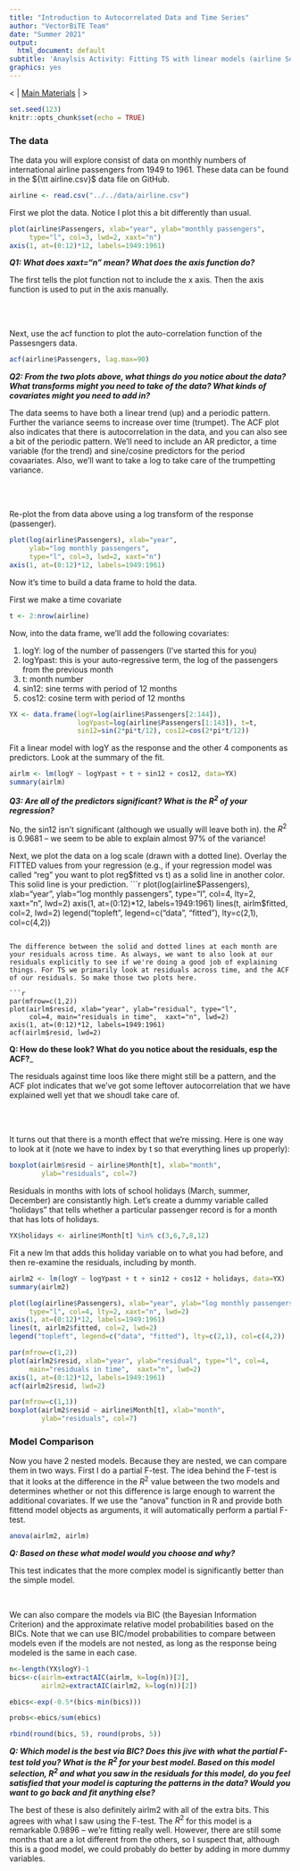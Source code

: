 ```yaml
---
title: "Introduction to Autocorrelated Data and Time Series"
author: "VectorBiTE Team"
date: "Summer 2021"
output:
  html_document: default
subtitle: 'Anaylsis Activity: Fitting TS with linear models (airline Solution)'
graphics: yes
---
```


<!--NAVIGATION-->
< | [Main Materials](https://vectorbite.github.io/VBTraining3/materials.html) | >


```r
set.seed(123)
knitr::opts_chunk$set(echo = TRUE)
```



### The data

The data you will explore consist of data on monthly numbers of international airline passengers from 1949 to 1961. These data can be found in the ${\tt airline.csv}$ data file on GitHub. 

```r
airline <- read.csv("../../data/airline.csv")
```


First we plot the data. Notice I plot this a bit differently than
usual. 

```r
plot(airline$Passengers, xlab="year", ylab="monthly passengers",
     type="l", col=3, lwd=2, xaxt="n")
axis(1, at=(0:12)*12, labels=1949:1961)
```

___Q1: What does xaxt="n" mean? What does the axis function do?___

The first tells the plot function not to include the x axis. Then the axis function is used to put in the axis manually. 

<br>
<Br>


Next, use the acf function to plot the auto-correlation function of the Passesngers data.
```r
acf(airline$Passengers, lag.max=90)
```

___Q2: From the two plots above, what things do you notice about the data? What transforms might you need to take of the data? What kinds of covariates might you need to add in?___

The data seems to have both a linear trend (up) and a periodic pattern. Further the variance seems to increase over time (trumpet). The ACF plot also indicates that there is autocorrelation in the data, and you can also see a bit of the periodic pattern. We'll need to include an AR predictor, a time variable (for the trend) and sine/cosine predictors for the period covaariates. Also, we'll want to take a log to take care of the trumpetting variance.

<br>
<br>


Re-plot the from data above using a log transform of the response (passenger).

```r
plot(log(airline$Passengers), xlab="year", 
     ylab="log monthly passengers",
     type="l", col=3, lwd=2, xaxt="n")
axis(1, at=(0:12)*12, labels=1949:1961)
```


Now it's time to build a data frame to hold the data.

First we make a time covariate 
```r
t <- 2:nrow(airline)
```

Now, into the data frame, we'll add the following covariates:

1. logY: log of the number of passengers (I've started this for you)
2. logYpast: this is your auto-regressive term, the log of the passengers from the previous month
3. t: month number
4. sin12: sine terms with period of 12 months
5. cos12: cosine term with period of 12 months

```r
YX <- data.frame(logY=log(airline$Passengers[2:144]),
                 logYpast=log(airline$Passengers[1:143]), t=t,
                 sin12=sin(2*pi*t/12), cos12=cos(2*pi*t/12))
```

Fit a linear model with logY as the response and the other 4 components as predictors. Look at the summary of the fit.

```r
airlm <- lm(logY ~ logYpast + t + sin12 + cos12, data=YX)
summary(airlm)
```

___Q3: Are all of the predictors significant? What is the $R^2$ of your regression?___

No, the sin12 isn't significant (although we usually will leave both in). the $R^2$ is 0.9681 -- we seem to be able to explain almost 97% of the variance!


Next, we plot the data on a log scale (drawn with a dotted line).  Overlay the FITTED values from your regression (e.g., if your regression model was called "reg" you want to plot reg$fitted vs t) as a solid line in another color. This solid line is your prediction.
```r
plot(log(airline$Passengers), xlab="year",
     ylab="log monthly passengers", type="l", col=4, lty=2,
     xaxt="n", lwd=2)
axis(1, at=(0:12)*12, labels=1949:1961)
lines(t, airlm$fitted, col=2, lwd=2)
legend("topleft", legend=c("data", "fitted"), lty=c(2,1), col=c(4,2))
```

The difference between the solid and dotted lines at each month are your residuals across time. As always, we want to also look at our residuals explicitly to see if we're doing a good job of explaining things. For TS we primarily look at residuals across time, and the ACF of our residuals. So make those two plots here. 

```r
par(mfrow=c(1,2))
plot(airlm$resid, xlab="year", ylab="residual", type="l",
     col=4, main="residuals in time",  xaxt="n", lwd=2)
axis(1, at=(0:12)*12, labels=1949:1961)
acf(airlm$resid, lwd=2)
```


__Q: How do these look? What do you notice about the residuals, esp the ACF?___

The residuals against time loos like there might still be a pattern, and the ACF plot indicates that we've got some leftover autocorrelation that we have explained well yet that we shoudl take care of. 

<br>
<br>


It turns out that there is a month effect that we're missing. Here
is one way to look at it (note we have to index by t so that everything lines up properly):

```r
boxplot(airlm$resid ~ airline$Month[t], xlab="month",
        ylab="residuals", col=7)
```

Residuals in months with lots of school holidays (March, summer,
December) are consistantly high. Let's create a dummy variable
called "holidays" that tells whether a particular passenger record
is for a month that has lots of holidays.
```r
YX$holidays <- airline$Month[t] %in% c(3,6,7,8,12)
```

Fit a new lm that adds this holiday variable on to what you had before, and then re-examine the residuals, including by month.
```r
airlm2 <- lm(logY ~ logYpast + t + sin12 + cos12 + holidays, data=YX)
summary(airlm2)
```

```r
plot(log(airline$Passengers), xlab="year", ylab="log monthly passengers",
     type="l", col=4, lty=2, xaxt="n", lwd=2)
axis(1, at=(0:12)*12, labels=1949:1961)
lines(t, airlm2$fitted, col=2, lwd=2)
legend("topleft", legend=c("data", "fitted"), lty=c(2,1), col=c(4,2))
```

```r
par(mfrow=c(1,2))
plot(airlm2$resid, xlab="year", ylab="residual", type="l", col=4,
     main="residuals in time",  xaxt="n", lwd=2)
axis(1, at=(0:12)*12, labels=1949:1961)
acf(airlm2$resid, lwd=2)
```

```r
par(mfrow=c(1,1))
boxplot(airlm2$resid ~ airline$Month[t], xlab="month",
        ylab="residuals", col=7)
```


### Model Comparison

Now you have 2 nested models. Because they are nested, we can compare them in two ways. First I do a partial F-test. The idea behind the F-test is that it looks at the difference in the $R^2$ value between the two models and determines whether or not this difference is large enough to warrent the additional covariates. If we use the "anova" function in R and provide both fittend model objects as arguments, it will automatically perform a partial F-test.

```r
anova(airlm2, airlm)
```

___Q: Based on these what model would you choose and why?___  

This test indicates that the more complex model is significantly better than the simple model. 

<br>

We can also compare the models via BIC (the Bayesian Information Criterion) and the approximate relative model probabilities based on the BICs. Note that we can use BIC/model probabilities to compare between models even if the models are not nested, as long as the response being modeled is the same in each case.
```r
n<-length(YX$logY)-1
bics<-c(airlm=extractAIC(airlm, k=log(n))[2],
        airlm2=extractAIC(airlm2, k=log(n))[2])

ebics<-exp(-0.5*(bics-min(bics)))

probs<-ebics/sum(ebics)

rbind(round(bics, 5), round(probs, 5))

```

___Q: Which model is the best via BIC? Does this jive with what the partial F-test told you? What is the $R^2$ for your best model. Based on this model selection, $R^2$ and what you saw in the residuals for this model, do you feel satisfied that your model is capturing the patterns in the data? Would you want to go back and fit anything else?___


The best of these is also definitely airlm2 with all of the extra bits. This agrees with what I saw using the F-test. The $R^2$ for this model is a remarkable 0.9896 -- we're fitting really well. However, there are still some months that are a lot different from the others, so I suspect that, although this is a good model, we could probably do better by adding in more dummy variables. 

<br>
<br>


